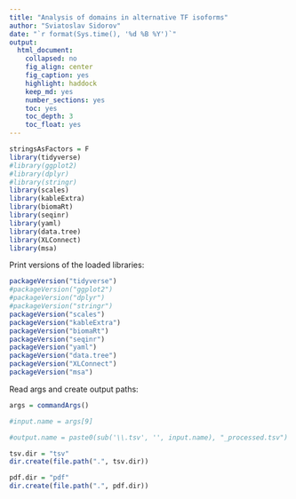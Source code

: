 ```yaml
---
title: "Analysis of domains in alternative TF isoforms"
author: "Sviatoslav Sidorov"
date: "`r format(Sys.time(), '%d %B %Y')`"
output:
  html_document:
    collapsed: no
    fig_align: center
    fig_caption: yes
    highlight: haddock
    keep_md: yes
    number_sections: yes
    toc: yes
    toc_depth: 3
    toc_float: yes
---
```


```r
stringsAsFactors = F
library(tidyverse)
#library(ggplot2)
#library(dplyr)
#library(stringr)
library(scales)
library(kableExtra)
library(biomaRt)
library(seqinr)
library(yaml)
library(data.tree)
library(XLConnect)
library(msa)
```

Print versions of the loaded libraries:

```r
packageVersion("tidyverse")
#packageVersion("ggplot2")
#packageVersion("dplyr")
#packageVersion("stringr")
packageVersion("scales")
packageVersion("kableExtra")
packageVersion("biomaRt")
packageVersion("seqinr")
packageVersion("yaml")
packageVersion("data.tree")
packageVersion("XLConnect")
packageVersion("msa")
```

Read args and create output paths:

```r
args = commandArgs()

#input.name = args[9]

#output.name = paste0(sub('\\.tsv', '', input.name), "_processed.tsv")

tsv.dir = "tsv"
dir.create(file.path(".", tsv.dir))

pdf.dir = "pdf"
dir.create(file.path(".", pdf.dir))
```


